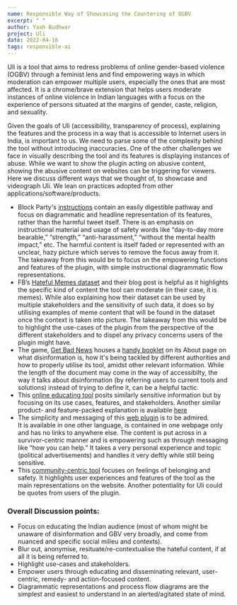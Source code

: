 ```yaml
---
name: Responsible Way of Showcasing the Countering of OGBV
excerpt: " "
author: Yash Budhwar
project: Uli
date: 2022-04-16
tags: responsible-ai
---
```


Uli is a tool that aims to redress problems of online gender-based violence (OGBV) through a feminist lens and find empowering ways in which moderation can empower multiple users, especially the ones that are most affected. It is a chrome/brave extension that helps users moderate instances of online violence in Indian languages with a focus on the experience of persons situated at the margins of gender, caste, religion, and sexuality.

Given the goals of Uli (accessibility, transparency of process), explaining the features and the process in a way that is accessible to Internet users in India, is important to us. We need to parse some of the complexity behind the tool without introducing inaccuracies. One of the other challenges we face in visually describing the tool and its features is displaying instances of abuse. While we want to show the plugin acting on abusive content, showing the abusive content on websites can be triggering for viewers. Here we discuss different ways that we thought of, to showcase and videograph Uli. We lean on practices adopted from other applications/software/products.

- Block Party's [instructions](https://www.blockpartyapp.com/how-it-works/) contain an easily digestible pathway and focus on diagrammatic and headline representation of its features, rather than the harmful tweet itself. There is an emphasis on instructional material and usage of safety words like “day-to-day more bearable,” “strength,” “anti-harassment,” “without the mental health impact,” etc. The harmful content is itself faded or represented with an unclear, hazy picture which serves to remove the focus away from it. The takeaway from this would be to focus on the empowering functions and features of the plugin, with simple instructional diagrammatic flow representations.
- FB’s [Hateful Memes dataset](https://ai.facebook.com/blog/hateful-memes-challenge-and-data-set/) and their blog post is helpful as it highlights the specific kind of content the tool can moderate (in their case, it is memes). While also explaining how their dataset can be used by multiple stakeholders and the sensitivity of such data, it does so by utilising examples of meme content that will be found in the dataset once the context is taken into picture. The takeaway from this would be to highlight the use-cases of the plugin from the perspective of the different stakeholders and to dispel any privacy concerns users of the plugin might have.
- The game, [Get Bad News](https://www.getbadnews.com/#intro) houses a [handy booklet](https://www.getbadnews.com/wp-content/uploads/2019/03/Bad-News-Game-info-sheet-for-educators-English.pdf) on its About page on what disinformation is, how it's being tackled by different authorities and how to properly utilise its tool, amidst other relevant information. While the length of the document may come in the way of accessibilty, the way it talks about disinformation (by referring users to current tools and solutions) instead of trying to define it, can be a helpful tactic.
- This [online educating tool](https://get.checkology.org/) posits similarly sensitive information but by focusing on its use cases, features, and stakeholders. Another similar product- and feature-packed explanation is available [here](https://idir.uta.edu/claimbuster/)
- The simplicity and messaging of this [web plugin](https://adobserver.org/) is to be admired.\
  It is available in one other language, is contained in one webpage only and has no links to anywhere else. The content is put across in a survivor-centric manner and is empowering such as through messaging like “how you can help.” It takes a very personal experience and topic (political advertisements) and handles it very deftly while still being sensitive.
- This [community-centric tool](https://iheartmob.org/) focuses on feelings of belonging and safety. It highlights user experiences and features of the tool as the main representations on the website. Another potentiality for Uli could be quotes from users of the plugin.

### Overall Discussion points:

- Focus on educating the Indian audience (most of whom might be unaware of disinformation and GBV very broadly, and come from nuanced and specific social milieu and contexts).
- Blur out, anonymise, resituate/re-contextualise the hateful content, if at all it is being referred to.
- Highlight use-cases and stakeholders.
- Empower users through educating and disseminating relevant, user-centric, remedy- and action-focused content.
- Diagrammatic representations and process flow diagrams are the simplest and easiest to understand in an alerted/agitated state of mind.